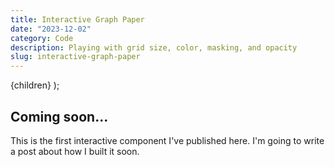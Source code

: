 ```yaml
---
title: Interactive Graph Paper
date: "2023-12-02"
category: Code
description: Playing with grid size, color, masking, and opacity
slug: interactive-graph-paper
---
```


  <BlogPostLayout meta={meta}>{children}</BlogPostLayout>
);


<InteractiveGraphPaper/>

## Coming soon...
This is the first interactive component I've published here. I'm going to write a post about how I built it soon. 